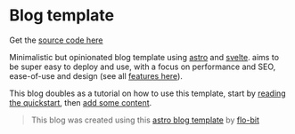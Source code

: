 # Blog template

Get the [source code here](https://github.com/flo-bit/blog-template)

Minimalistic but opinionated blog template using [astro](https://astro.build/) and [svelte](https://svelte.dev/).
aims to be super easy to deploy and use, with a focus on performance and SEO, ease-of-use and design
(see all [features here](/blog-template/posts/features)).

This blog doubles as a tutorial on how to use this template, start by [reading the quickstart](/blog-template/posts/how-to-use),
then [add some content](/blog-template/posts/adding-content).

> This blog was created using this [astro blog template](https://github.com/flo-bit/blog-template) by [flo-bit](https://flo-bit.dev)
